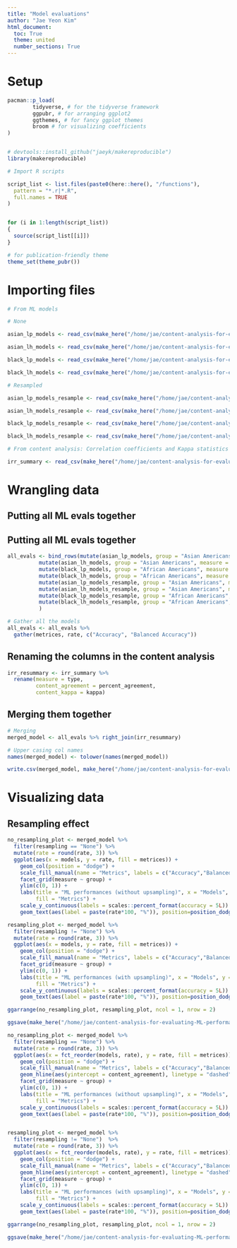 ```yaml
---
title: "Model evaluations"
author: "Jae Yeon Kim"
html_document:
  toc: True
  theme: united
  number_sections: True
---
```


# Setup 

```r

pacman::p_load(
        tidyverse, # for the tidyverse framework
        ggpubr, # for arranging ggplot2 
        ggthemes, # for fancy ggplot themes
        broom # for visualizing coefficients
)


# devtools::install_github("jaeyk/makereproducible")
library(makereproducible)

# Import R scripts

script_list <- list.files(paste0(here::here(), "/functions"),
  pattern = "*.r|*.R",
  full.names = TRUE
)


for (i in 1:length(script_list))
{
  source(script_list[[i]])
}

# for publication-friendly theme
theme_set(theme_pubr())
```

# Importing files 

```r

# From ML models 

# None 

asian_lp_models <- read_csv(make_here("/home/jae/content-analysis-for-evaluating-ML-performances/processed_data/asian_lp_models_gran.csv"))[,-1]

asian_lh_models <- read_csv(make_here("/home/jae/content-analysis-for-evaluating-ML-performances/processed_data/asian_lh_models_gran.csv"))[,-1]

black_lp_models <- read_csv(make_here("/home/jae/content-analysis-for-evaluating-ML-performances/processed_data/black_lp_models_gran.csv"))[,-1]

black_lh_models <- read_csv(make_here("/home/jae/content-analysis-for-evaluating-ML-performances/processed_data/black_lh_models_gran.csv"))[,-1]

# Resampled 

asian_lp_models_resample <- read_csv(make_here("/home/jae/content-analysis-for-evaluating-ML-performances/processed_data/asian_lp_models_resample_gran.csv"))[,-1]

asian_lh_models_resample <- read_csv(make_here("/home/jae/content-analysis-for-evaluating-ML-performances/processed_data/asian_lh_models_resample_gran.csv"))[,-1]

black_lp_models_resample <- read_csv(make_here("/home/jae/content-analysis-for-evaluating-ML-performances/processed_data/black_lp_models_resample_gran.csv"))[,-1]

black_lh_models_resample <- read_csv(make_here("/home/jae/content-analysis-for-evaluating-ML-performances/processed_data/black_lh_models_resample_gran.csv"))[,-1]

# From content analysis: Correlation coefficients and Kappa statistics 

irr_summary <- read_csv(make_here("/home/jae/content-analysis-for-evaluating-ML-performances/processed_data/irr_summary.csv"))[,-1]

```

# Wrangling data

## Putting all ML evals together

## Putting all ML evals together

```r

all_evals <- bind_rows(mutate(asian_lp_models, group = "Asian Americans", measure = "Collective gain", resampling = "None"),
          mutate(asian_lh_models, group = "Asian Americans", measure = "Collective loss", resampling = "None"),
          mutate(black_lp_models, group = "African Americans", measure = "Collective gain", resampling = "None"),
          mutate(black_lh_models, group = "African Americans", measure = "Collective loss", resampling = "None"),
          mutate(asian_lp_models_resample, group = "Asian Americans", measure = "Collective gain", resampling = "Upsampling"),
          mutate(asian_lh_models_resample, group = "Asian Americans", measure = "Collective loss", resampling = "Upsampling"),
          mutate(black_lp_models_resample, group = "African Americans", measure = "Collective gain", resampling = "Upsampling"),
          mutate(black_lh_models_resample, group = "African Americans", measure = "Collective loss", resampling = "Upsampling")
          )

# Gather all the models
all_evals <- all_evals %>%
  gather(metrices, rate, c("Accuracy", "Balanced Accuracy"))

```

## Renaming the columns in the content analysis

```r

irr_resummary <- irr_summary %>%
  rename(measure = type,
         content_agreement = percent_agreement,
         content_kappa = kappa)

```

## Merging them together

```r

# Merging
merged_model <- all_evals %>% right_join(irr_resummary)

# Upper casing col names
names(merged_model) <- tolower(names(merged_model))

write.csv(merged_model, make_here("/home/jae/content-analysis-for-evaluating-ML-performances/processed_data/merged_model50.csv"))
```

# Visualizing data 

## Resampling effect  

```r

no_resampling_plot <- merged_model %>%
  filter(resampling == "None") %>%
  mutate(rate = round(rate, 3)) %>%
  ggplot(aes(x = models, y = rate, fill = metrices)) +
    geom_col(position = "dodge") +
    scale_fill_manual(name = "Metrics", labels = c("Accuracy","Balanced accuracy"), values=c("red","blue")) +
    facet_grid(measure ~ group) +
    ylim(c(0, 1)) +
    labs(title = "ML performances (without upsampling)", x = "Models", y = "Rate",
         fill = "Metrics") +
    scale_y_continuous(labels = scales::percent_format(accuracy = 5L)) +
    geom_text(aes(label = paste(rate*100, "%")), position=position_dodge(width=0.9), vjust=-0.25) 

resampling_plot <- merged_model %>%
  filter(resampling != "None") %>%
  mutate(rate = round(rate, 3)) %>%
  ggplot(aes(x = models, y = rate, fill = metrices)) +
    geom_col(position = "dodge") +
    scale_fill_manual(name = "Metrics", labels = c("Accuracy","Balanced accuracy"), values=c("red","blue")) +
    facet_grid(measure ~ group) +
    ylim(c(0, 1)) +
    labs(title = "ML performances (with upsampling)", x = "Models", y = "Rate",
         fill = "Metrics") +
    scale_y_continuous(labels = scales::percent_format(accuracy = 5L)) +
    geom_text(aes(label = paste(rate*100, "%")), position=position_dodge(width=0.9), vjust=-0.25) 

ggarrange(no_resampling_plot, resampling_plot, ncol = 1, nrow = 2)

ggsave(make_here("/home/jae/content-analysis-for-evaluating-ML-performances/outputs/ml_performances_gran.png"), height = 17, width = 10)

```

```r

no_resampling_plot <- merged_model %>%
  filter(resampling == "None") %>%
  mutate(rate = round(rate, 3)) %>%
  ggplot(aes(x = fct_reorder(models, rate), y = rate, fill = metrices)) +
    geom_col(position = "dodge") +
    scale_fill_manual(name = "Metrics", labels = c("Accuracy","Balanced accuracy"), values=c("red","blue")) +
    geom_hline(aes(yintercept = content_agreement), linetype = "dashed") +
    facet_grid(measure ~ group) +
    ylim(c(0, 1)) +
    labs(title = "ML performances (without upsampling)", x = "Models", y = "Rate",
         fill = "Metrics") +
    scale_y_continuous(labels = scales::percent_format(accuracy = 5L)) +
    geom_text(aes(label = paste(rate*100, "%")), position=position_dodge(width=0.9), vjust=-0.25) 


resampling_plot <- merged_model %>%
  filter(resampling != "None")  %>%
  mutate(rate = round(rate, 3)) %>%
  ggplot(aes(x = fct_reorder(models, rate), y = rate, fill = metrices)) +
    geom_col(position = "dodge") +
    scale_fill_manual(name = "Metrics", labels = c("Accuracy","Balanced accuracy"), values=c("red","blue")) +
    geom_hline(aes(yintercept = content_agreement), linetype = "dashed") +
    facet_grid(measure ~ group) +
    ylim(c(0, 1)) +
    labs(title = "ML performances (with upsampling)", x = "Models", y = "Rate",
         fill = "Metrics") +
    scale_y_continuous(labels = scales::percent_format(accuracy = 5L)) +
    geom_text(aes(label = paste(rate*100, "%")), position=position_dodge(width=0.9), vjust=-0.25) 

ggarrange(no_resampling_plot, resampling_plot, ncol = 1, nrow = 2)

ggsave(make_here("/home/jae/content-analysis-for-evaluating-ML-performances/outputs/ml_content_gran.png"), height = 17, width = 10)
```

